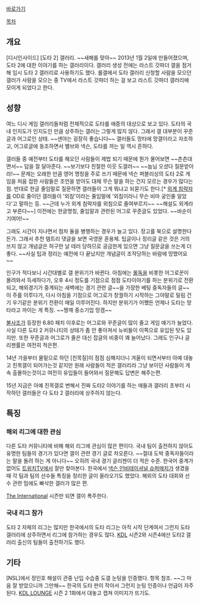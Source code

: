 [http://gall.dcinside.com/board/lists/?id=dota2 바로가기]

[[목차]]
== 개요 ==
[디시인사이드] [도타 2] 갤러리. ~~새해를 맞아~~ 2013년 1월 2일에 만들어졌으며, 도타 2에 대한 이야기를 하는 갤러리이다. 갤러리 생성 전에는 라스트 갓파더 갤을 점거해 임시 도타 2 갤러리로 사용하기도 했다. 롤갤에서 도타 갤러리 신청할 사람을 모으던 갤러가 사람을 모으는 중 TV에서 라스트 갓파더 하는 걸 보고 라스트 갓파더 갤러리에 모이게 되었다고 한다.
== 성향 ==
여느 디시 게임 갤러리들처럼 전체적으로 도타를 애증의 대상으로 보고 있다. 도타의 국내 인지도가 인지도인 만큼 상주하는 갤러는 그렇게 많지 않다. 그래서 갤 대부분이 꾸준글과 어그로인 상태. ~~샌야는 굉장히 좋습니다~~ 갤러들도 망타에 망갤이라고 자조하고, 어그로글에 동조하면서 밸브와 넥슨, 도타를 까는 일 역시 흔하다.

갤러들 중 예전부터 도타를 해오던 사람들이 제법 되기 때문에 뭔가 물어보면 ~~츤츤대면서~~ 답을 잘 달아준다. ~~보기보다 친절한 이웃 도갤러~~ ~~눕님 오셨다 질문받아라!~~ 문제는 오래한 만큼 영어 명칭을 주로 쓰기 때문에 넥슨 퍼블리싱의 도타 2로 게임을 처음 접한 사람들은 조언을 받아도 대체 무슨 말을 하는 건지 모르는 경우가 많다는 점. 반대로 한글 줄임말로 질문하면 갤러들이 그게 뭐냐고 되묻기도 한다.[* [[외계 침략자]]를 OD로 줄이던 갤러들이 '외침'이라는 줄임말에 '외침이라니 무슨 비마 궁인줄 알았다'고 말하는 등. ~~근데 누가 외계 침략자를 외침으로 줄여부르지~~ ~~해설도 외계라고 부른다~~] 이전에는 한글명칭, 줄임말과 관련된 어그로 꾸준글도 있었다. ~~바순이 기여어!~~

그래도 시간이 지나면서 점차 둘을 병행하는 경우가 늘고 있다. 장고를 북으로 설명한다든가. 그래서 추천 템트리 댓글을 보면 국영문 혼용체. 팁글이나 정리글 같은 것은 거의 쓰지 않고 개념글은 허구한 날 테러 당하므로 궁금한게 있으면 그냥 질문글을 쓰는게 더 좋다. ~~사실 팁과 정리는 예전에 다 끝났지만 개념글이 조작당하는 바람에 망했어요~~

인구가 적다보니 시간대별로 갤 분위기가 바뀐다. 아침에는 [[롤독]]을 비롯한 어그로꾼이 몰려와서 득세하다가, 오후 4시 정도를 기점으로 점점 도타이야기를 하는 분위기로 전환되고, 해외경기가 중계되는 새벽에는 경기 관련 글~~을 가장한 베팅 중독자들의 글~~이 주를 이루다가, 다시 아침을 기점으로 어그로가 창궐하기 시작하는 그야말로 밀림 건기 우기같은 분위기 전환이 매일 이루어진다. 하지만 분위기가 어쨌든 언제나 도타는 망타라고 까이는 게 특징. ~~짱깨 중소기업 망겜~~

[[불사조(도타 2)|불사조]]가 등장한 6.80 패치 이후로는 어그로와 꾸준글이 많이 줄고 게임 얘기가 늘었다. 사실 다른 도타 2 커뮤니티의 상태가 좀 안 좋아져서 뉴비들이 이쪽으로 유입된 탓도 있지만. 또한 꾸준글과 어그로가 줄은 대신 잡글의 비중이 꽤 늘어났다. 그래도 인구나 글 리젠률은 여전히 적은편.

14년 가을부터 물밑으로 하던 [친목질]이 점점 심해지더니 겨울이 되면서부터 아예 대놓고 친목갤이 되어가는것 같지만 원래 사람들이 적은 갤러리라 그냥 보이던 사람들이 게속 출몰하는것이고 여전히 유입들이 들어와서 질문해도 답변은 해주는편. 

15년 지금은 아예 친목갤로 변해서 진짜 도타2 이야기를 하는 애들과 갤러리 초부터 시작하던 갤러들은 다 도타 2 갤러리에 상주하지 않는다.
== 특징 ==
=== 해외 리그에 대한 관심 ===
다른 도타 커뮤니티에 비해 해외 리그에 관심이 많은 편이다. 국내 팀이 출전하지 않아도 유명한 팀들의 경기가 있다면 갤이 관련 경기 글로 차오른다. ~~절대 도박 중독자들이라는 말을 돌려 하는 게 아니다~~ 오히려 국내 경기 글리젠이 더 적은 수준. 한국어 중계가 없어도 [[트위치TV]]에서 잘만 찾아본다.
한국에서 [[넥슨 인비테이셔널 슈퍼매치]]가 생겼을 때 각 팀과 팀의 선수들 특징을 정리한 글이 올라오기도 했었다. 해외의 도타 대회와 선수 관련 밈에도 빠삭한 갤러가 많은 편.

[[The International]] 시즌만 되면 갤이 폭주한다.
=== 국내 리그 참가 ===
도타 2 자체의 리그는 많지만 한국에서의 도타 리그는 아직 시작 단계여서 그런지 도타 갤러리에 상주하면서 리그에 참가하는 경우도 많다. [[KDL]] 시즌2와 시즌4에선 도타2 갤러리 출신의 팀들이 출전하기도 했다.
== 기타 ==
[NSL]에서 정인호 해설이 관중 난입 수습중 도갤 눈팅을 인증했다. 항목 참조. ~~그 마음 잘 받았으니까 그만해~~
한국의 도타 판이 작아서 그런지 눈팅 인증이나 언급이 자주 된다. [[KDL LOUNGE]] 시즌 2 1화에서 대놓고 캡쳐 이미지가 뜨기도.

